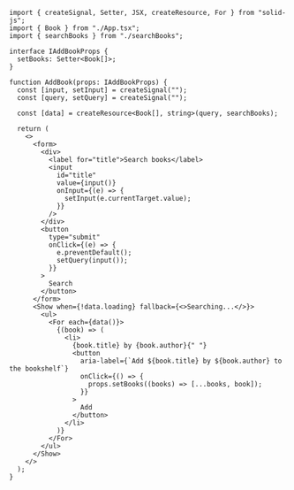 ```tsx
import { createSignal, Setter, JSX, createResource, For } from "solid-js";
import { Book } from "./App.tsx";
import { searchBooks } from "./searchBooks";

interface IAddBookProps {
  setBooks: Setter<Book[]>;
}

function AddBook(props: IAddBookProps) {
  const [input, setInput] = createSignal("");
  const [query, setQuery] = createSignal("");

  const [data] = createResource<Book[], string>(query, searchBooks);

  return (
    <>
      <form>
        <div>
          <label for="title">Search books</label>
          <input
            id="title"
            value={input()}
            onInput={(e) => {
              setInput(e.currentTarget.value);
            }}
          />
        </div>
        <button
          type="submit"
          onClick={(e) => {
            e.preventDefault();
            setQuery(input());
          }}
        >
          Search
        </button>
      </form>
      <Show when={!data.loading} fallback={<>Searching...</>}>
        <ul>
          <For each={data()}>
            {(book) => (
              <li>
                {book.title} by {book.author}{" "}
                <button
                  aria-label={`Add ${book.title} by ${book.author} to the bookshelf`}
                  onClick={() => {
                    props.setBooks((books) => [...books, book]);
                  }}
                >
                  Add
                </button>
              </li>
            )}
          </For>
        </ul>
      </Show>
    </>
  );
}
```
